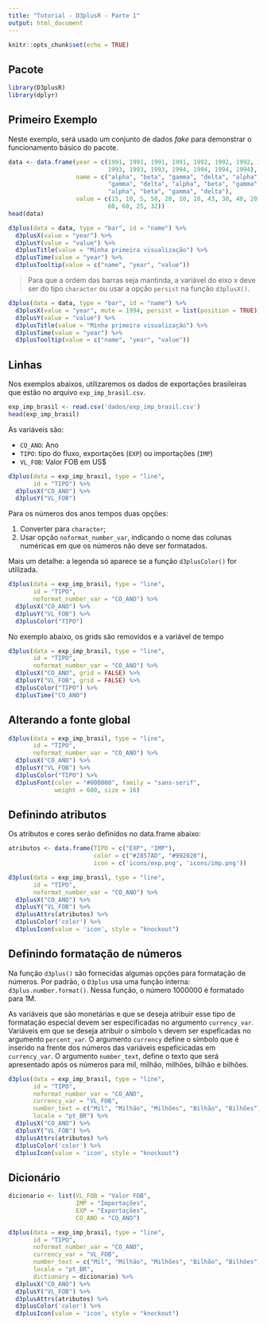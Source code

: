 ```yaml
---
title: "Tutorial - D3plusR - Parte 1"
output: html_document
---
```


```r
knitr::opts_chunk$set(echo = TRUE)
```

## Pacote

```r
library(D3plusR)
library(dplyr)
```

## Primeiro Exemplo

Neste exemplo, será usado um conjunto de dados _fake_  para demonstrar o funcionamento básico do pacote.
```r
data <- data.frame(year = c(1991, 1991, 1991, 1991, 1992, 1992, 1992, 1992, 1993,
                            1993, 1993, 1993, 1994, 1994, 1994, 1994),
                   name = c("alpha", "beta", "gamma", "delta", "alpha", "beta",
                            "gamma", "delta", "alpha", "beta", "gamma", "delta",
                            "alpha", "beta", "gamma", "delta"),
                   value = c(15, 10, 5, 50, 20, 10, 10, 43, 30, 40, 20, 17,
                            60, 60, 25, 32))
head(data)
```

```r
d3plus(data = data, type = "bar", id = "name") %>% 
  d3plusX(value = "year") %>% 
  d3plusY(value = "value") %>% 
  d3plusTitle(value = "Minha primeira visualização") %>% 
  d3plusTime(value = "year") %>% 
  d3plusTooltip(value = c("name", "year", "value"))
```

> Para que a ordem das barras seja mantinda, a variável do eixo x deve ser do tipo `character` ou usar a opção `persist` na função `d3plusX()`.

```r
d3plus(data = data, type = "bar", id = "name") %>% 
  d3plusX(value = "year", mute = 1994, persist = list(position = TRUE)) %>% 
  d3plusY(value = "value") %>% 
  d3plusTitle(value = "Minha primeira visualização") %>% 
  d3plusTime(value = "year") %>% 
  d3plusTooltip(value = c("name", "year", "value"))
```


## Linhas

Nos exemplos abaixos, utilizaremos os dados de exportações brasileiras que estão no arquivo `exp_imp_brasil.csv`.

```r
exp_imp_brasil <- read.csv('dados/exp_imp_brasil.csv')
head(exp_imp_brasil)
```

As variáveis são:

* `CO_ANO`: Ano
* `TIPO`: tipo do fluxo, exportações (`EXP`) ou importações (`IMP`)
* `VL_FOB`: Valor FOB em US$

```r
d3plus(data = exp_imp_brasil, type = "line",
       id = "TIPO") %>% 
  d3plusX("CO_ANO") %>% 
  d3plusY("VL_FOB")
```

Para os números dos anos tempos duas opções:

1. Converter para `character`;
2. Usar opção `noformat_number_var`, indicando o nome das colunas numéricas em que os números não deve ser formatados.

Mais um detalhe: a legenda só aparece se a função `d3plusColor()` for utilizada.

```r
d3plus(data = exp_imp_brasil, type = "line",
       id = "TIPO",
       noformat_number_var = "CO_ANO") %>% 
  d3plusX("CO_ANO") %>% 
  d3plusY("VL_FOB") %>% 
  d3plusColor("TIPO")
```

No exemplo abaixo, os grids são removidos e a variável de tempo

```r
d3plus(data = exp_imp_brasil, type = "line",
       id = "TIPO",
       noformat_number_var = "CO_ANO") %>% 
  d3plusX("CO_ANO", grid = FALSE) %>% 
  d3plusY("VL_FOB", grid = FALSE) %>% 
  d3plusColor("TIPO") %>% 
  d3plusTime("CO_ANO")
```


## Alterando a fonte global

```r
d3plus(data = exp_imp_brasil, type = "line",
       id = "TIPO",
       noformat_number_var = "CO_ANO") %>% 
  d3plusX("CO_ANO") %>% 
  d3plusY("VL_FOB") %>% 
  d3plusColor("TIPO") %>% 
  d3plusFont(color = "#000000", family = "sans-serif",
             weight = 600, size = 16)
```

## Definindo atributos

Os atributos e cores serão definidos no data.frame abaixo:

```r
atributos <- data.frame(TIPO = c("EXP", "IMP"),
                        color = c("#2857AD", "#992020"),
                        icon = c('icons/exp.png', 'icons/imp.png'))

d3plus(data = exp_imp_brasil, type = "line",
       id = "TIPO",
       noformat_number_var = "CO_ANO") %>% 
  d3plusX("CO_ANO") %>% 
  d3plusY("VL_FOB") %>% 
  d3plusAttrs(atributos) %>% 
  d3plusColor('color') %>% 
  d3plusIcon(value = 'icon', style = "knockout")
```


## Definindo formatação de números

Na função `d3plus()` são fornecidas algumas opções para formatação de números. Por padrão, o `D3plus` usa uma função interna: `d3plus.number.format()`. Nessa função, o número 1000000 é formatado para 1M. 

As variáveis que são monetárias e que se deseja atribuir esse tipo de formatação especial devem ser especificadas no argumento `currency_var`. Variáveis em que se deseja atribuir o símbolo `%` devem ser espeficadas no argumento `percent_var`. O argumento `currency` define o símbolo que é inserido na frente dos números das variáveis espeficicadas em `currency_var`. O argumento `number_text`, define o texto que será apresentado após os números para mil, milhão, milhões, bilhão e bilhões.

```r
d3plus(data = exp_imp_brasil, type = "line",
       id = "TIPO",
       noformat_number_var = "CO_ANO",
       currency_var = "VL_FOB",
       number_text = c("Mil", "Milhão", "Milhões", "Bilhão", "Bilhões"),
       locale = "pt_BR") %>% 
  d3plusX("CO_ANO") %>% 
  d3plusY("VL_FOB") %>% 
  d3plusAttrs(atributos) %>% 
  d3plusColor('color') %>% 
  d3plusIcon(value = 'icon', style = "knockout")
```

## Dicionário

```r
dicionario <- list(VL_FOB = "Valor FOB",
                   IMP = "Importações",
                   EXP = "Exportações",
                   CO_ANO = "CO_ANO")

d3plus(data = exp_imp_brasil, type = "line",
       id = "TIPO",
       noformat_number_var = "CO_ANO",
       currency_var = "VL_FOB",
       number_text = c("Mil", "Milhão", "Milhões", "Bilhão", "Bilhões"),
       locale = "pt_BR",
       dictionary = dicionario) %>% 
  d3plusX("CO_ANO") %>% 
  d3plusY("VL_FOB") %>% 
  d3plusAttrs(atributos) %>% 
  d3plusColor('color') %>% 
  d3plusIcon(value = 'icon', style = "knockout")
```

